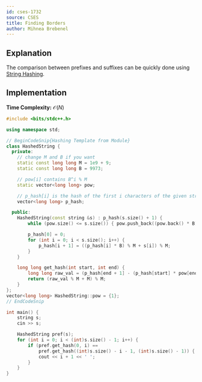 ```yaml
---
id: cses-1732
source: CSES
title: Finding Borders
author: Mihnea Brebenel
---
```


## Explanation

The comparison between prefixes and suffixes can be quickly done using [String Hashing](https://usaco.guide/gold/hashing#string-hashing).

## Implementation

**Time Complexity:** $\mathcal{O}(N)$

<LanguageSection>
<CPPSection>

```cpp
#include <bits/stdc++.h>

using namespace std;

// BeginCodeSnip{Hashing Template from Module}
class HashedString {
  private:
	// change M and B if you want
	static const long long M = 1e9 + 9;
	static const long long B = 9973;

	// pow[i] contains B^i % M
	static vector<long long> pow;

	// p_hash[i] is the hash of the first i characters of the given string
	vector<long long> p_hash;

  public:
	HashedString(const string &s) : p_hash(s.size() + 1) {
		while (pow.size() <= s.size()) { pow.push_back((pow.back() * B) % M); }

		p_hash[0] = 0;
		for (int i = 0; i < s.size(); i++) {
			p_hash[i + 1] = ((p_hash[i] * B) % M + s[i]) % M;
		}
	}

	long long get_hash(int start, int end) {
		long long raw_val = (p_hash[end + 1] - (p_hash[start] * pow[end - start + 1]));
		return (raw_val % M + M) % M;
	}
};
vector<long long> HashedString::pow = {1};
// EndCodeSnip

int main() {
	string s;
	cin >> s;

	HashedString pref(s);
	for (int i = 0; i < (int)s.size() - 1; i++) {
		if (pref.get_hash(0, i) ==
		    pref.get_hash((int)s.size() - i - 1, (int)s.size() - 1)) {
			cout << i + 1 << ' ';
		}
	}
}
```

</CPPSection>
</LanguageSection>

